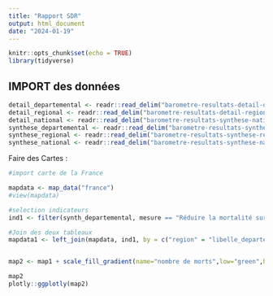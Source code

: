 ```yaml
---
title: "Rapport SDR"
output: html_document
date: "2024-01-19"
---
```


```r
knitr::opts_chunk$set(echo = TRUE)
library(tidyverse)

```

## IMPORT des données

```r
detail_departemental <- readr::read_delim("barometre-resultats-detail-departemental.csv", delim = ",", trim_ws = TRUE, show_col_types = FALSE)
detail_regional <- readr::read_delim("barometre-resultats-detail-regional.csv", delim = ",", trim_ws = TRUE, show_col_types = FALSE)
detail_national <- readr::read_delim("barometre-resultats-synthese-national.csv", delim = ",", trim_ws = TRUE, show_col_types = FALSE)
synthese_departemental <- readr::read_delim("barometre-resultats-synthese-departemental.csv", delim = ",", trim_ws = TRUE, show_col_types = FALSE)
synthese_regional <- readr::read_delim("barometre-resultats-synthese-regional.csv", delim = ",", trim_ws = TRUE, show_col_types = FALSE)
synthese_national <- readr::read_delim("barometre-resultats-synthese-national.csv", delim = ",", trim_ws = TRUE, show_col_types = FALSE)

```

Faire des Cartes :

```r
#import carte de la France

mapdata <- map_data("france")
#view(mapdata)

#selection indicateurs
ind1 <- filter(synth_departemental, mesure == "Réduire la mortalité sur les routes")

#Join des deux tableaux
mapdata1 <- left_join(mapdata, ind1, by = c("region" = "libelle_departement"))


map2 <- map1 + scale_fill_gradient(name="nombre de morts",low="green",high="red",na.value="gray")

map2
plotly::ggplotly(map2)
```
